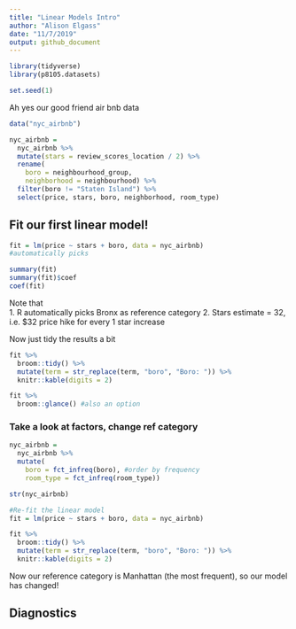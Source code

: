 ```yaml
---
title: "Linear Models Intro"
author: "Alison Elgass"
date: "11/7/2019"
output: github_document
---
```


```r
library(tidyverse)
library(p8105.datasets)

set.seed(1)
```

Ah yes our good friend air bnb data
```r
data("nyc_airbnb")

nyc_airbnb = 
  nyc_airbnb %>% 
  mutate(stars = review_scores_location / 2) %>% 
  rename(
    boro = neighbourhood_group,
    neighborhood = neighbourhood) %>% 
  filter(boro != "Staten Island") %>% 
  select(price, stars, boro, neighborhood, room_type)

```

## Fit our first linear model!
```r
fit = lm(price ~ stars + boro, data = nyc_airbnb)
#automatically picks

summary(fit)
summary(fit)$coef
coef(fit)
```
Note that  
1. R automatically picks Bronx as reference category
2. Stars estimate = 32, i.e. $32 price hike for every 1 star increase  
  
Now just tidy the results a bit
```r
fit %>% 
  broom::tidy() %>% 
  mutate(term = str_replace(term, "boro", "Boro: ")) %>% 
  knitr::kable(digits = 2)

fit %>% 
  broom::glance() #also an option
```

### Take a look at factors, change ref category
```r
nyc_airbnb = 
  nyc_airbnb %>% 
  mutate(
    boro = fct_infreq(boro), #order by frequency
    room_type = fct_infreq(room_type))

str(nyc_airbnb)

#Re-fit the linear model
fit = lm(price ~ stars + boro, data = nyc_airbnb)

fit %>% 
  broom::tidy() %>% 
  mutate(term = str_replace(term, "boro", "Boro: ")) %>% 
  knitr::kable(digits = 2)
```

Now our reference category is Manhattan (the most frequent), 
so our model has changed!

## Diagnostics
```r

```

